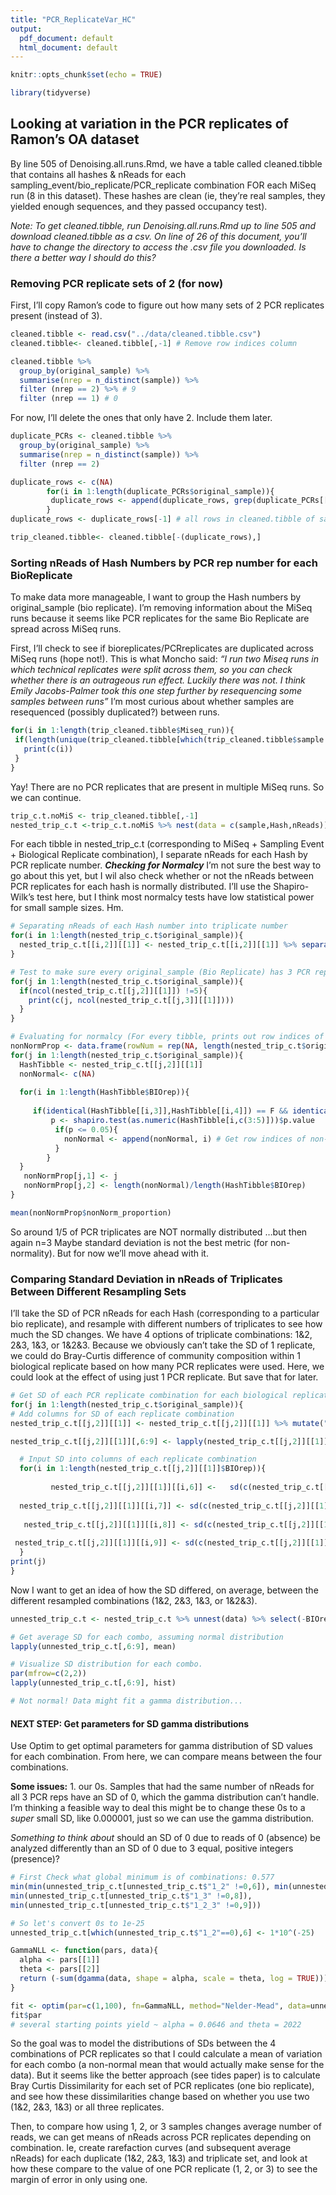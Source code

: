 ```yaml
---
title: "PCR_ReplicateVar_HC"
output:
  pdf_document: default
  html_document: default
---
```


```r
knitr::opts_chunk$set(echo = TRUE)
```
```r
library(tidyverse)
```

## Looking at variation in the PCR replicates of Ramon's OA dataset

By line 505 of Denoising.all.runs.Rmd, we have a table called cleaned.tibble that contains all hashes & nReads for each sampling_event/bio_replicate/PCR_replicate combination FOR each MiSeq run (8 in this dataset). These hashes are clean (ie, they're real samples, they yielded enough sequences, and they passed occupancy test). 

*Note: To get cleaned.tibble, run Denoising.all.runs.Rmd up to line 505 and download cleaned.tibble as a csv. On line of 26 of this document, you'll have to change the directory to access the .csv file you downloaded. Is there a better way I should do this?*

### Removing PCR replicate sets of 2 (for now)
First, I'll copy Ramon's code to figure out how many sets of 2 PCR replicates present (instead of 3). 



```r
cleaned.tibble <- read.csv("../data/cleaned.tibble.csv")
cleaned.tibble<- cleaned.tibble[,-1] # Remove row indices column 

cleaned.tibble %>% 
  group_by(original_sample) %>% 
  summarise(nrep = n_distinct(sample)) %>% 
  filter (nrep == 2) %>% # 9
  filter (nrep == 1) # 0 

```


For now, I'll delete the ones that only have 2. Include them later.


```r
duplicate_PCRs <- cleaned.tibble %>% 
  group_by(original_sample) %>% 
  summarise(nrep = n_distinct(sample)) %>% 
  filter (nrep == 2) 

duplicate_rows <- c(NA)
        for(i in 1:length(duplicate_PCRs$original_sample)){
         duplicate_rows <- append(duplicate_rows, grep(duplicate_PCRs[[i,1]], cleaned.tibble$original_sample, value = F))
        }
duplicate_rows <- duplicate_rows[-1] # all rows in cleaned.tibble of sample/bioreplicates that have duplicate PCR

trip_cleaned.tibble<- cleaned.tibble[-(duplicate_rows),]
```


### Sorting nReads of Hash Numbers by PCR rep number for each BioReplicate

To make data more manageable, I want to group the Hash numbers by original_sample (bio replicate). I'm removing information about the MiSeq runs because it seems like PCR replicates for the same Bio Replicate are spread across MiSeq runs. 

First, I'll check to see if bioreplicates/PCRreplicates are duplicated across MiSeq runs (hope not!). This is what Moncho said: *"I run two Miseq runs in which technical replicates were split across them, so you can check whether there is an outrageous run effect. Luckily there was not. I think Emily Jacobs-Palmer took this one step further by resequencing some samples between runs"* I'm most curious about whether samples are resequenced (possibly duplicated?) between runs. 


```r
for(i in 1:length(trip_cleaned.tibble$Miseq_run)){
 if(length(unique(trip_cleaned.tibble[which(trip_cleaned.tibble$sample == trip_cleaned.tibble[i,2]),1])) != 1){
   print(c(i))
 }
}
```

Yay! There are no PCR replicates that are present in multiple MiSeq runs. So we can continue. 

```r
trip_c.t.noMiS <- trip_cleaned.tibble[,-1]
nested_trip_c.t <-trip_c.t.noMiS %>% nest(data = c(sample,Hash,nReads))
```


For each tibble in nested_trip_c.t (corresponding to MiSeq + Sampling Event + Biological Replicate combination), I separate nReads for each Hash by PCR replicate number. ***Checking for Normalcy*** I'm not sure the best way to go about this yet, but I wil also check whether or not the nReads between PCR replicates for each hash is normally distributed. I'll use the Shapiro-Wilk's test here, but I think most normalcy tests have low statistical power for small sample sizes. Hm. 


```r
# Separating nReads of each Hash number into triplicate number
for(i in 1:length(nested_trip_c.t$original_sample)){
  nested_trip_c.t[[i,2]][[1]] <- nested_trip_c.t[[i,2]][[1]] %>% separate(sample, into=c("BIOrep","PCRrep"), sep = "\\.") %>% pivot_wider(names_from = PCRrep, values_from = nReads, values_fill = 0)
}

# Test to make sure every original_sample (Bio Replicate) has 3 PCR replicates
for(j in 1:length(nested_trip_c.t$original_sample)){
  if(ncol(nested_trip_c.t[[j,2]][[1]]) !=5){
    print(c(j, ncol(nested_trip_c.t[[j,3]][[1]])))
  }
}

# Evaluating for normalcy (For every tibble, prints out row indices of PCR triplicates that fail normalcy test)
nonNormProp <- data.frame(rowNum = rep(NA, length(nested_trip_c.t$original_sample)), nonNorm_proportion= rep(NA, length(nested_trip_c.t$original_sample)))
for(j in 1:length(nested_trip_c.t$original_sample)){
  HashTibble <- nested_trip_c.t[[j,2]][[1]]
  nonNormal<- c(NA)
  
  for(i in 1:length(HashTibble$BIOrep)){
   
     if(identical(HashTibble[[i,3]],HashTibble[[i,4]]) == F && identical(HashTibble[[i,4]],HashTibble[[i,5]]) == F){
         p <- shapiro.test(as.numeric(HashTibble[i,c(3:5)]))$p.value
          if(p <= 0.05){
            nonNormal <- append(nonNormal, i) # Get row indices of non-normalcy for each tibble 
          }
        }
  }
   nonNormProp[j,1] <- j
   nonNormProp[j,2] <- length(nonNormal)/length(HashTibble$BIOrep)
}

mean(nonNormProp$nonNorm_proportion)

```


So around 1/5 of PCR triplicates are NOT normally distributed ...but then again n=3 Maybe standard deviation is not the best metric (for non-normality). But for now we'll move ahead with it. 


### Comparing Standard Deviation in nReads of Triplicates Between Different Resampling Sets

I'll take the SD of PCR nReads for each Hash (corresponding to a particular bio replicate), and resample with different numbers of triplicates to see how much the SD changes. We have 4 options of triplicate combinations: 1&2, 2&3, 1&3, or 1&2&3. 
Because we obviously can't take the SD of 1 replicate, we could do Bray-Curtis difference of community composition within 1 biological replicate based on how many PCR replicates were used. Here, we could look at the effect of using just 1 PCR replicate. But save that for later. 

```r

# Get SD of each PCR replicate combination for each biological replicate
for(j in 1:length(nested_trip_c.t$original_sample)){
# Add columns for SD of each replicate combination
nested_trip_c.t[[j,2]][[1]] <- nested_trip_c.t[[j,2]][[1]] %>% mutate("1_2" = rep(NA,length(nested_trip_c.t[[j,2]][[1]]$BIOrep))) %>% mutate("2_3" = rep(NA,length(nested_trip_c.t[[j,2]][[1]]$BIOrep))) %>% mutate("1_3" = rep(NA,length(nested_trip_c.t[[j,2]][[1]]$BIOrep))) %>% mutate("1_2_3" = rep(NA,length(nested_trip_c.t[[j,2]][[1]]$BIOrep))) 

nested_trip_c.t[[j,2]][[1]][,6:9] <- lapply(nested_trip_c.t[[j,2]][[1]][,6:9], as.numeric)

  # Input SD into columns of each replicate combination
  for(i in 1:length(nested_trip_c.t[[j,2]][[1]]$BIOrep)){
  
         nested_trip_c.t[[j,2]][[1]][[i,6]] <-   sd(c(nested_trip_c.t[[j,2]][[1]][[i,3]],nested_trip_c.t[[j,2]][[1]][[i,4]]))
  
  nested_trip_c.t[[j,2]][[1]][[i,7]] <- sd(c(nested_trip_c.t[[j,2]][[1]][[i,4]],nested_trip_c.t[[j,2]][[1]][[i,5]]))
  
   nested_trip_c.t[[j,2]][[1]][[i,8]] <- sd(c(nested_trip_c.t[[j,2]][[1]][[i,3]],nested_trip_c.t[[j,2]][[1]][[i,5]]))
  
 nested_trip_c.t[[j,2]][[1]][[i,9]] <- sd(c(nested_trip_c.t[[j,2]][[1]][[i,3]], nested_trip_c.t[[j,2]][[1]][[i,4]],nested_trip_c.t[[j,2]][[1]][[i,5]]))
  }
print(j)
}

```

Now I want to get an idea of how the SD differed, on average, between the different resampled combinations (1&2, 2&3, 1&3, or 1&2&3). 

```r
unnested_trip_c.t <- nested_trip_c.t %>% unnest(data) %>% select(-BIOrep)

# Get average SD for each combo, assuming normal distribution
lapply(unnested_trip_c.t[,6:9], mean)

# Visualize SD distribution for each combo. 
par(mfrow=c(2,2))
lapply(unnested_trip_c.t[,6:9], hist)

# Not normal! Data might fit a gamma distribution...

```

#### NEXT STEP: Get parameters for SD gamma distributions
Use Optim to get optimal parameters for gamma distribution of SD values for each combination. From here, we can compare means between the four combinations. 

**Some issues:**
1. our 0s. Samples that had the same number of nReads for all 3 PCR reps have an SD of 0, which the gamma distribution can't handle. I'm thinking a feasible way to deal this might be to change these 0s to a *super* small SD, like 0.000001, just so we can use the gamma distribution. 

*Something to think about* should an SD of 0 due to reads of 0 (absence) be analyzed differently than an SD of 0 due to 3 equal, positive integers (presence)? 

```r

# First Check what global minimum is of combinations: 0.577
min(min(unnested_trip_c.t[unnested_trip_c.t$"1_2" !=0,6]), min(unnested_trip_c.t[unnested_trip_c.t$"2_3" !=0,7]),
min(unnested_trip_c.t[unnested_trip_c.t$"1_3" !=0,8]),
min(unnested_trip_c.t[unnested_trip_c.t$"1_2_3" !=0,9]))

# So let's convert 0s to 1e-25
unnested_trip_c.t[which(unnested_trip_c.t$"1_2"==0),6] <- 1*10^(-25)


```

```r
GammaNLL <- function(pars, data){
  alpha <- pars[[1]]
  theta <- pars[[2]]
  return (-sum(dgamma(data, shape = alpha, scale = theta, log = TRUE)))
}

fit <- optim(par=c(1,100), fn=GammaNLL, method="Nelder-Mead", data=unnested_trip_c.t$"1_2")
fit$par
# several starting points yield ~ alpha = 0.0646 and theta = 2022

```

So the goal was to model the distributions of SDs between the 4 combinations of PCR replicates so that I could calculate a mean of variation for each combo (a non-normal mean that would actually make sense for the data). But it seems like the better approach (see tides paper) is to calculate Bray Curtis Dissimilarity for each set of PCR replicates (one bio replicate), and see how these dissimilarities change based on whether you use two (1&2, 2&3, 1&3) or all three replicates.

Then, to compare how using 1, 2, or 3 samples changes average number of reads, we can get means of nReads across PCR replicates depending on combination. Ie, create rarefaction curves (and subsequent average nReads) for each duplicate (1&2, 2&3, 1&3) and triplicate set, and look at how these compare to the value of one PCR replicate (1, 2, or 3) to see the margin of error in only using one. 

